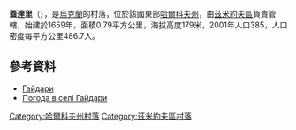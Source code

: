 {{coord|49|38|12|N|36|18|28|E|scale:100000_region:UA|display=title}}

'''蓋達里'''（{{lang-uk|Гайдари}}），是[[烏克蘭|烏克蘭]]的村落，位於該國東部[[哈爾科夫州|哈爾科夫州]]，由[[茲米約夫區|茲米約夫區]]負責管轄，始建於1659年，面積0.79平方公里，海拔高度179米，2001年人口385，人口密度每平方公里486.7人。

==參考資料==
* [http://w1.c1.rada.gov.ua/pls/z7502/A005?rdat1=09.01.2009&rf7571=33092 Гайдари]{{dead link|date=2018年4月 |bot=InternetArchiveBot |fix-attempted=yes }}
* [http://weather.in.ua/ua/har'kovskaja/4789 Погода в селі Гайдари]

{{DEFAULTSORT:Гайдари}}
[[Category:哈爾科夫州村落|Category:哈爾科夫州村落]]
[[Category:茲米約夫區村落|Category:茲米約夫區村落]]


{{Kharkiv-geo-stub}}